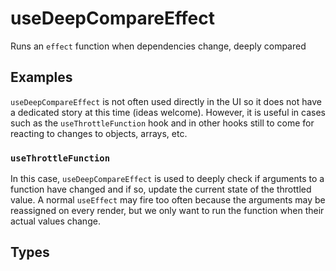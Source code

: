 
<Meta title="useDeepCompareEffect" name="useDeepCompareEffect" />

# useDeepCompareEffect

Runs an `effect` function when dependencies change, deeply compared

## Examples

`useDeepCompareEffect` is not often used directly in the UI so it does not have a dedicated story at this time (ideas welcome).
However, it is useful in cases such as the `useThrottleFunction` hook and in other hooks still to come for reacting to changes to objects, arrays, etc.

### `useThrottleFunction`

In this case, `useDeepCompareEffect` is used to deeply check if arguments to a function have changed and if so, update the current state of the throttled value.
A normal `useEffect` may fire too often because the arguments may be reassigned on every render, but we only want to run the function when their actual values change.

<Source language="ts" code={USE_THROTTLE_FUNCTION_CODE} />

## Types

<Source language="ts" code={TYPES} />
